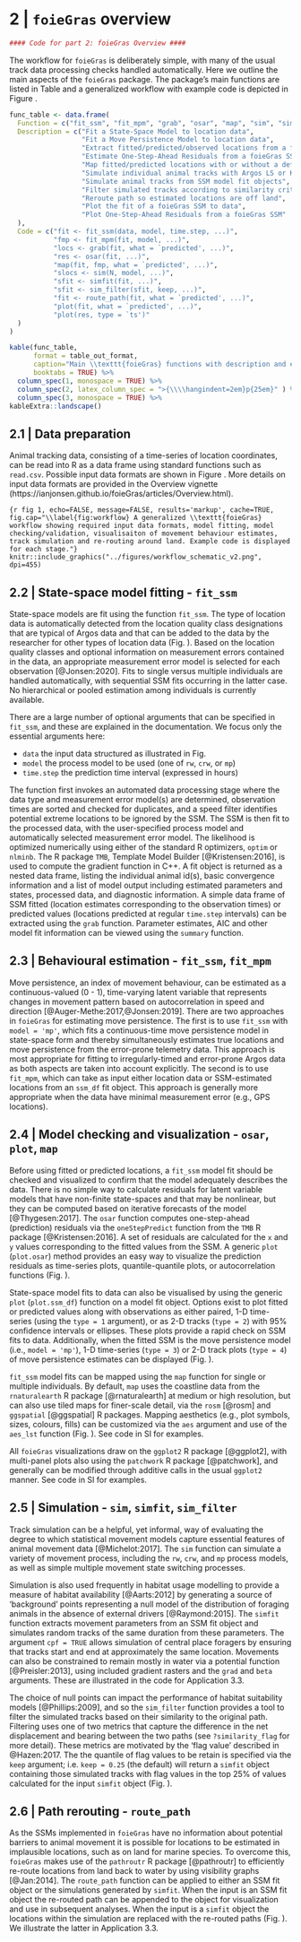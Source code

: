 # 2 | `foieGras` overview

```r
#### Code for part 2: foieGras Overview ####
```
The workflow for `foieGras` is deliberately simple, with many of the usual track data processing checks handled automatically. Here we outline the main aspects of the `foieGras` package. The package's main functions are listed in Table \ref{tab:func_table_kable} and a generalized workflow with example code is depicted in Figure \ref{fig:workflow}. 

```r
func_table <- data.frame(
  Function = c("fit_ssm", "fit_mpm", "grab", "osar", "map", "sim", "simfit", "sim_filter", "route_path", "plot.ssm_df", "plot.osar"),
  Description = c("Fit a State-Space Model to location data",
                  "Fit a Move Persistence Model to location data",
                  "Extract fitted/predicted/observed locations from a foieGras model, with or without projection information",
                  "Estimate One-Step-Ahead Residuals from a foieGras SSM",
                  "Map fitted/predicted locations with or without a defined projection",
                  "Simulate individual animal tracks with Argos LS or KF errors",
                  "Simulate animal tracks from SSM model fit objects",
                  "Filter simulated tracks according to similarity criteria",
                  "Reroute path so estimated locations are off land",
                  "Plot the fit of a foieGras SSM to data",
                  "Plot One-Step-Ahead Residuals from a foieGras SSM"
  ),
  Code = c("fit <- fit_ssm(data, model, time.step, ...)",
           "fmp <- fit_mpm(fit, model, ...)",
           "locs <- grab(fit, what = `predicted', ...)",
           "res <- osar(fit, ...)",
           "map(fit, fmp, what = `predicted', ...)",
           "slocs <- sim(N, model, ...)",
           "sfit <- simfit(fit, ...)",
           "sfit <- sim_filter(sfit, keep, ...)",
           "fit <- route_path(fit, what = `predicted', ...)",
           "plot(fit, what = `predicted', ...)",
           "plot(res, type = `ts')"
  )
)

```

```r
kable(func_table, 
      format = table_out_format, 
      caption="Main \\texttt{foieGras} functions with description and example code. In the code examples, \\texttt{...} denotes optional arguments. Details on these arguments can be found in the package help files for each function.", 
      booktabs = TRUE) %>%
  column_spec(1, monospace = TRUE) %>%
  column_spec(2, latex_column_spec = ">{\\\\hangindent=2em}p{25em}" ) %>%
  column_spec(3, monospace = TRUE) %>%
kableExtra::landscape()
```

## 2.1 | Data preparation
Animal tracking data, consisting of a time-series of location coordinates, can be read into R as a data frame using standard functions such as `read.csv`. Possible input data formats are shown in Figure \ref{fig:workflow}. More details on input data formats are provided in the Overview vignette (https://ianjonsen.github.io/foieGras/articles/Overview.html). 

```{r fig 1, echo=FALSE, message=FALSE, results='markup', cache=TRUE, fig.cap="\\label{fig:workflow} A generalized \\texttt{foieGras} workflow showing required input data formats, model fitting, model checking/validation, visualisaiton of movement behaviour estimates, track simulation and re-routing around land. Example code is displayed for each stage."}
knitr::include_graphics("../figures/workflow_schematic_v2.png", dpi=455)
```

## 2.2 | State-space model fitting - `fit_ssm`
State-space models are fit using the function `fit_ssm`. The type of location data is automatically detected from the location quality class designations that are typical of Argos data and that can be added to the data by the researcher for other types of location data (Fig. \ref{fig:workflow}). Based on the location quality classes and optional information on measurement errors contained in the data, an appropriate measurement error model is selected for each observation [@Jonsen:2020]. Fits to single versus multiple individuals are handled automatically, with sequential SSM fits occurring in the latter case. No hierarchical or pooled estimation among individuals is currently available.

There are a large number of optional arguments that can be specified in `fit_ssm`, and these are explained in the documentation. We focus only the essential arguments here:  

- `data` the input data structured as illustrated in Fig. \ref{fig:workflow}
- `model` the process model to be used (one of `rw`, `crw`, or `mp`)
- `time.step` the prediction time interval (expressed in hours)

The function first invokes an automated data processing stage where the data type and measurement error model(s) are determined, observation times are sorted and checked for duplicates, and a speed filter identifies potential extreme locations to be ignored by the SSM. The SSM is then fit to the processed data, with the user-specified process model and automatically selected measurement error model. The likelihood is optimized numerically using either of the standard R optimizers, `optim` or `nlminb`. The R package `TMB`, Template Model Builder [@Kristensen:2016], is used to compute the gradient function in C++. A fit object is returned as a nested data frame, listing the individual animal id(s), basic convergence information and a list of model output including estimated parameters and states, processed data, and diagnostic information. A simple data frame of SSM fitted (location estimates corresponding to the observation times) or predicted values (locations predicted at regular `time.step` intervals) can be extracted using the `grab` function. Parameter estimates, AIC and other model fit information can be viewed using the `summary` function.

## 2.3 | Behavioural estimation - `fit_ssm`, `fit_mpm`
Move persistence, an index of movement behaviour, can be estimated as a continuous-valued (0 - 1), time-varying latent variable that represents changes in movement pattern based on autocorrelation in speed and direction [@Auger-Methe:2017,@Jonsen:2019]. There are two approaches in `foieGras` for estimating move persistence. The first is to use `fit_ssm` with `model = 'mp'`, which fits a continuous-time move persistence model in state-space form and thereby simultaneously estimates true locations and move persistence from the error-prone telemetry data. This approach is most appropriate for fitting to irregularly-timed and error-prone Argos data as both aspects are taken into account explicitly. The second is to use `fit_mpm`, which can take as input either location data or SSM-estimated locations from an `ssm_df` fit object. This approach is generally more appropriate when the data have minimal measurement error (e.g., GPS locations). 

## 2.4 | Model checking and visualization - `osar`, `plot`, `map`
Before using fitted or predicted locations, a `fit_ssm` model fit should be checked and visualized to confirm that the model adequately describes the data. There is no simple way to calculate residuals for latent variable models that have non-finite state-spaces and that may be nonlinear, but they can be computed based on iterative forecasts of the model [@Thygesen:2017]. The `osar` function computes one-step-ahead (prediction) residuals via the  `oneStepPredict` function from the `TMB` R package [@Kristensen:2016]. A set of residuals are calculated for the `x` and `y` values corresponding to the fitted values from the SSM. A generic `plot` (`plot.osar`) method provides an easy way to visualize the prediction residuals as time-series plots, quantile-quantile plots, or autocorrelation functions (Fig. \ref{fig:workflow}).

State-space model fits to data can also be visualised by using the generic `plot` (`plot.ssm_df`) function on a model fit object. Options exist to plot fitted or predicted values along with observations as either paired, 1-D time-series (using the `type = 1` argument), or as 2-D tracks (`type = 2`) with 95% confidence intervals or ellipses. These plots provide a rapid check on SSM fits to data. Additionally, when the fitted SSM is the move persistence model (i.e., `model = 'mp'`), 1-D time-series (`type = 3`) or 2-D track plots (`type = 4`) of move persistence estimates can be displayed (Fig. \ref{fig:workflow}).

`fit_ssm` model fits can be mapped using the `map` function for single or multiple individuals. By default, `map` uses the coastline data from the `rnaturalearth` R package [@rnaturalearth] at medium or high resolution, but can also use tiled maps for finer-scale detail, via the `rosm` [@rosm] and `ggspatial` [@ggspatial] R packages. Mapping aesthetics (e.g., plot symbols, sizes, colours, fills) can be customized via the `aes` argument and use of the `aes_lst` function (Fig. \ref{fig:workflow}). See code in SI for examples.

All `foieGras` visualizations draw on the `ggplot2` R package [@ggplot2], with multi-panel plots also using the `patchwork` R package [@patchwork], and generally can be modified through additive calls in the usual `ggplot2` manner. See code in SI for examples.

## 2.5 | Simulation - `sim`, `simfit`, `sim_filter`
Track simulation can be a helpful, yet informal, way of evaluating the degree to which statistical movement models capture essential features of animal movement data [@Michelot:2017]. The `sim` function can simulate a variety of movement process, including the `rw`, `crw`, and `mp` process models, as well as simple multiple movement state switching processes.

Simulation is also used frequently in habitat usage modelling to provide a measure of habitat availability [@Aarts:2012] by generating a source of 'background' points representing a null model of the distribution of foraging animals in the absence of external drivers [@Raymond:2015]. The `simfit` function extracts movement parameters from an SSM fit object and simulates random tracks of the same duration from these parameters. The argument `cpf = TRUE` allows simulation of central place foragers by ensuring that tracks start and end at approximately the same location. Movements can also be constrained to remain mostly in water via a potential function [@Preisler:2013], using included gradient rasters and the `grad` and `beta` arguments. These are illustrated in the code for Application 3.3.

The choice of null points can impact the performance of habitat suitability models [@Phillips:2009], and so the `sim_filter` function provides a tool to filter the simulated tracks based on their similarity to the original path. Filtering uses one of two metrics that capture the difference in the net displacement and bearing between the two paths (see `?similarity_flag` for more detail). These metrics are motivated by the 'flag value' described in @Hazen:2017. The the quantile of flag values to be retain is specified via the `keep` argument; i.e. `keep = 0.25` (the default) will return a `simfit` object containing those simulated tracks with flag values in the top 25% of values calculated for the input `simfit` object (Fig. \ref{fig:workflow}).

## 2.6 | Path rerouting - `route_path`
As the SSMs implemented in `foieGras` have no information about potential barriers to animal movement it is possible for locations to be estimated in implausible locations, such as on land for marine species. To overcome this, `foieGras` makes use of the `pathroutr` R package [@pathroutr] to efficiently re-route locations from land back to water by using visibility graphs [@Jan:2014]. The `route_path` function can be applied to either an SSM fit object or the simulations generated by `simfit`. When the input is an SSM fit object the re-routed path can be appended to the object for visualization and use in subsequent analyses. When the input is a `simfit` object the locations within the simulation are replaced with the re-routed paths (Fig. \ref{fig:workflow}). We illustrate the latter in Application 3.3. 
